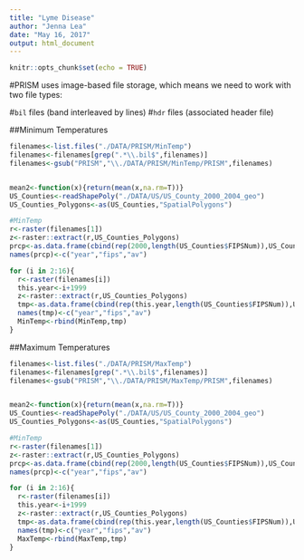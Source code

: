---
title: "Lyme Disease"
author: "Jenna Lea"
date: "May 16, 2017"
output: html_document
---

```{r setup, include=FALSE}
knitr::opts_chunk$set(echo = TRUE)
```

#PRISM uses image-based file storage, which means we need to work with two file types:

#`bil` files (band interleaved by lines)
#`hdr` files (associated header file)

##Minimum Temperatures

```{r}
filenames<-list.files("./DATA/PRISM/MinTemp")
filenames<-filenames[grep(".*\\.bil$",filenames)]
filenames<-gsub("PRISM","\\./DATA/PRISM/MinTemp/PRISM",filenames)


mean2<-function(x){return(mean(x,na.rm=T))}
US_Counties<-readShapePoly("./DATA/US/US_County_2000_2004_geo")
US_Counties_Polygons<-as(US_Counties,"SpatialPolygons")

#MinTemp
r<-raster(filenames[1])
z<-raster::extract(r,US_Counties_Polygons)
prcp<-as.data.frame(cbind(rep(2000,length(US_Counties$FIPSNum)),US_Counties$FIPSNum,unlist(lapply(z,mean2))))
names(prcp)<-c("year","fips","av")

for (i in 2:16){
  r<-raster(filenames[i])
  this.year<-i+1999
  z<-raster::extract(r,US_Counties_Polygons)
  tmp<-as.data.frame(cbind(rep(this.year,length(US_Counties$FIPSNum)),US_Counties$FIPSNum,unlist(lapply(z,mean2))))
  names(tmp)<-c("year","fips","av")
  MinTemp<-rbind(MinTemp,tmp)
}
```

##Maximum Temperatures
```{r}
filenames<-list.files("./DATA/PRISM/MaxTemp")
filenames<-filenames[grep(".*\\.bil$",filenames)]
filenames<-gsub("PRISM","\\./DATA/PRISM/MaxTemp/PRISM",filenames)


mean2<-function(x){return(mean(x,na.rm=T))}
US_Counties<-readShapePoly("./DATA/US/US_County_2000_2004_geo")
US_Counties_Polygons<-as(US_Counties,"SpatialPolygons")

#MinTemp
r<-raster(filenames[1])
z<-raster::extract(r,US_Counties_Polygons)
prcp<-as.data.frame(cbind(rep(2000,length(US_Counties$FIPSNum)),US_Counties$FIPSNum,unlist(lapply(z,mean2))))
names(prcp)<-c("year","fips","av")

for (i in 2:16){
  r<-raster(filenames[i])
  this.year<-i+1999
  z<-raster::extract(r,US_Counties_Polygons)
  tmp<-as.data.frame(cbind(rep(this.year,length(US_Counties$FIPSNum)),US_Counties$FIPSNum,unlist(lapply(z,mean2))))
  names(tmp)<-c("year","fips","av")
  MaxTemp<-rbind(MaxTemp,tmp)
}

```

